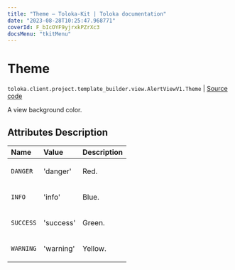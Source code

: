 ```yaml
---
title: "Theme — Toloka-Kit | Toloka documentation"
date: "2023-08-28T10:25:47.968771"
coverId: F_bIcOYF9yjrxkPZrXc3
docsMenu: "tkitMenu"
---
```


# Theme

`toloka.client.project.template_builder.view.AlertViewV1.Theme` | [Source code](https://github.com/Toloka/toloka-kit/blob/v1.2.1/src/client/project/template_builder/view.py#L89)

A view background color.

## Attributes Description

| Name | Value | Description |
| :------| :-----------| :----------| 
`DANGER`|'danger'|<p>Red.</p>
`INFO`|'info'|<p>Blue.</p>
`SUCCESS`|'success'|<p>Green.</p>
`WARNING`|'warning'|<p>Yellow.</p>